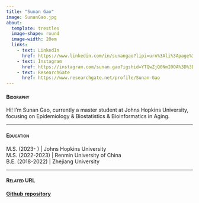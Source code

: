 ```yaml
---
title: "Sunan Gao"
image: SunanGao.jpg
about:
  template: trestles
  image-shape: round
  image-width: 20em
  links:
    - text: LinkedIn
      href: https://www.linkedin.com/in/sunangao?lipi=urn%3Ali%3Apage%3Ad_flagship3_profile_view_base_contact_details%3BkZu0rYJITM6caxvvHodJCA%3D%3D
    - text: Instagram
      href: https://instagram.com/sunan.gao?igshid=YTQwZjQ0NmI0OA%3D%3D&utm_source=qr
    - text: ResearchGate
      href: https://www.researchgate.net/profile/Sunan-Gao
---
```


#### [**Biography**]{.smallcaps}

| Hi! I'm Sunan Gao, currently a master student at Johns Hopkins University, focusing on Epidemiology & Biostatistics & Bioinformatics in Aging.

------------------------------------------------------------------------

#### [**Education**]{.smallcaps}

| M.S. (2023- ) \| Johns Hopkins University
| M.S. (2022-2023) \| Renmin University of China
| B.E. (2018-2022) \| Zhejiang University

------------------------------------------------------------------------

#### [**Related URL**]{.smallcaps}

[**Github** **repository**](https://github.com/SNGao/biostat840-intro-Sunan-Gao)
